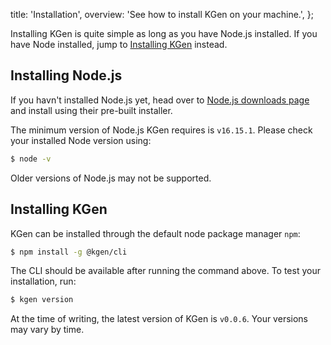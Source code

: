 
  title: 'Installation',
  overview: 'See how to install KGen on your machine.',
};

Installing KGen is quite simple as long as you have Node.js installed. If you have Node installed, jump to [Installing KGen](#installing-kgen) instead.

## Installing Node.js

If you havn't installed Node.js yet, head over to [Node.js downloads page](https://nodejs.org/en/download/) and install using their pre-built installer.

The minimum version of Node.js KGen requires is `v16.15.1`. Please check your installed Node version using:

```bash
$ node -v
```

Older versions of Node.js may not be supported.

## Installing KGen

KGen can be installed through the default node package manager `npm`:

```bash
$ npm install -g @kgen/cli
```

The CLI should be available after running the command above. To test your installation, run:

```bash
$ kgen version
```

At the time of writing, the latest version of KGen is `v0.0.6`. Your versions may vary by time.

